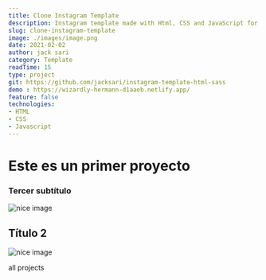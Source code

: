 ```yaml
---
title: Clone Instagram Template
description: Instagram template made with Html, CSS and JavaScript for some functionalities, it has the home, user, login and register pages, for the future this template will be used to give it functionality with NEXT or NUXT.
slug: clone-instagram-template
image: ./images/image.png
date: 2021-02-02
author: jack sari
category: Template
readTime: 15
type: project
git: https://github.com/jacksari/instagram-template-html-sass
demo : https://wizardly-hermann-d1aaeb.netlify.app/
feature: false
technologies:
- HTML
- CSS
- Javascript
---
```


# Este es un primer proyecto
### Tercer subtítulo


<div className="mdx-img">

 ![nice image](../../../assets/gatsby-1.png)

</div>

## Título 2

![nice image](./images/gatsby-1.png)

<Link to="/projects" className="btn center-btn">
  all projects
</Link>

